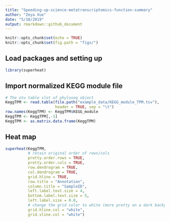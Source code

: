 ```yaml
---
title: "Speeding-up-science-metatranscriptomics-function-summary"
author: "Zeya Xue"
date: "5/10/2019"
output: rmarkdown::github_document
---
```


```r
knitr::opts_chunk$set(echo = TRUE)
knitr::opts_chunk$set(fig.path = "figs/")
```

## Load packages and setting up
```r
library(superheat)
```

## Import normalized KEGG module file
```r
# The otu table slot of phyloseq object 
KeggTPM <- read.table(file.path("example_data/KEGG_module_TPM.tsv"),
                      header = TRUE, sep = "\t")
row.names(KeggTPM) <- KeggTPM$KEGG_module
KeggTPM <- KeggTPM[,-1]
KeggTPM <- as.matrix.data.frame(KeggTPM)
```

## Heat map 
```r
superheat(KeggTPM,
          # retain original order of rows/cols
          pretty.order.rows = TRUE,
          pretty.order.cols = TRUE,
          row.dendrogram = TRUE,
          col.dendrogram = TRUE,
          grid.hline = TRUE,
          row.title = "Annotation",
          column.title = "SampleID",
          left.label.text.size = 4,
          bottom.label.text.size = 5,
          left.label.size = 0.8,
          # change the grid color to white (more pretty on a dark background)
          grid.hline.col = "white",
          grid.vline.col = "white") 

```


